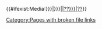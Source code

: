 <includeonly>{{#ifexist:Media:{{{file|{{{1}}}}}}|<sm2>{{{file|{{{1}}}}}}</sm2>|<span>[[Media:{{{file|{{{1}}}|??}}}|??]][[Category:Pages with broken file links]]</span>}}</includeonly>